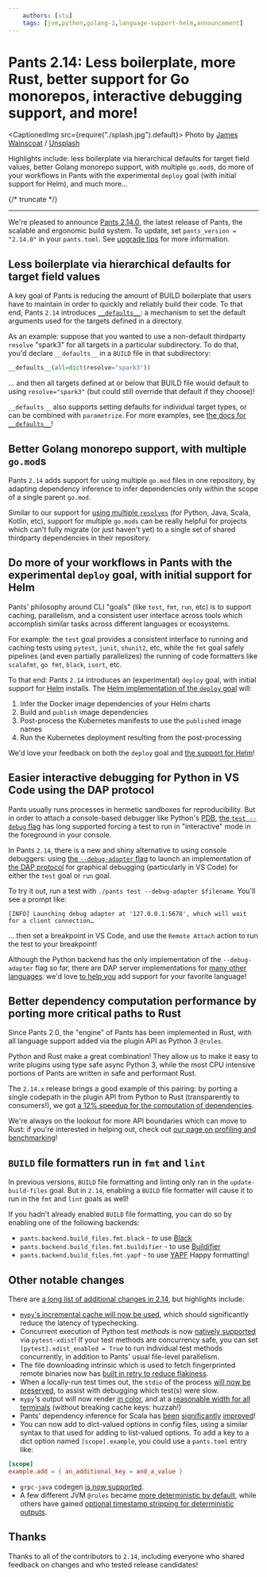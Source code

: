 ```yaml
---
    authors: [stu]
    tags: [jvm,python,golang-2,language-support-helm,announcement]
---
```


# Pants 2.14: Less boilerplate, more Rust, better support for Go monorepos, interactive debugging support, and more!

<CaptionedImg src={require("./splash.jpg").default}>
  Photo by [James
  Wainscoat](https://unsplash.com/@tumbao1949?utm_source=ghost&utm_medium=referral&utm_campaign=api-credit)
  /
  [Unsplash](https://unsplash.com/?utm_source=ghost&utm_medium=referral&utm_campaign=api-credit)
</CaptionedImg>

Highlights include: less boilerplate via hierarchical defaults for target field values, better Golang monorepo support, with multiple `go.mod`s, do more of your workflows in Pants with the experimental `deploy` goal (with initial support for Helm), and much more…

{/* truncate */}

---

We're pleased to announce [Pants 2.14.0](https://www.pantsbuild.org/v2.14/docs), the latest release of Pants, the scalable and ergonomic build system.
To update, set `pants_version = "2.14.0"` in your `pants.toml`. See [upgrade tips](https://www.pantsbuild.org/docs/upgrade-tips) for more information.

## Less boilerplate via hierarchical defaults for target field values

A key goal of Pants is reducing the amount of BUILD boilerplate that users have to maintain in order to quickly and reliably build their code. To that end, Pants `2.14` introduces [`__defaults__`](https://www.pantsbuild.org/v2.14/docs/targets#field-default-values): a mechanism to set the default arguments used for the targets defined in a directory.

As an example: suppose that you wanted to use a non-default thirdparty `resolve` "spark3" for all targets in a particular subdirectory. To do that, you'd declare `__defaults__` in a `BUILD` file in that subdirectory:

```python title="BUILD"
__defaults__(all=dict(resolve="spark3"))
```

… and then all targets defined at or below that BUILD file would default to using `resolve="spark3"` (but could still override that default if they choose)!

`__defaults__` also supports setting defaults for individual target types, or can be combined with `parametrize`. For more examples, see [the docs for `__defaults__`](https://www.pantsbuild.org/v2.14/docs/targets#field-default-values)!

## Better Golang monorepo support, with multiple `go.mod`s

Pants `2.14` adds support for using multiple `go.mod` files in one repository, by adapting dependency inference to infer dependencies only within the scope of a single parent `go.mod`.

Similar to our support for [using multiple `resolves`](https://www.pantsbuild.org/v2.14/docs/python-third-party-dependencies#user-lockfiles) (for Python, Java, Scala, Kotlin, etc), support for multiple `go.mods` can be really helpful for projects which can't fully migrate (or just haven't yet) to a single set of shared thirdparty dependencies in their repository.

## Do more of your workflows in Pants with the experimental `deploy` goal, with initial support for Helm

Pants' philosophy around CLI "goals" (like `test`, `fmt`, `run`, etc) is to support caching, parallelism, and a consistent user interface across tools which accomplish similar tasks across different languages or ecosystems.

For example: the `test` goal provides a consistent interface to running and caching tests using `pytest`, `junit`, `shunit2`, etc, while the `fmt` goal safely pipelines (and even partially parallelizes) the running of code formatters like `scalafmt`, `go fmt`, `black`, `isort`, etc.

To that end: Pants `2.14` introduces an (experimental) `deploy` goal, with initial support for [Helm](https://helm.sh/) installs. The [Helm implementation of the `deploy` goal](https://www.pantsbuild.org/v2.14/docs/helm-deployments) will:

1.  Infer the Docker image dependencies of your Helm charts
2.  Build and `publish` image dependencies
3.  Post-process the Kubernetes manifests to use the `publish`ed image names
4.  Run the Kubernetes deployment resulting from the post-processing

We'd love your feedback on both the `deploy` goal and [the support for Helm](https://www.pantsbuild.org/v2.14/docs/helm-overview)!

## Easier interactive debugging for Python in VS Code using the DAP protocol

Pants usually runs processes in hermetic sandboxes for reproducibility. But in order to attach a console-based debugger like Python's [PDB](https://docs.python.org/3/library/pdb.html), [the `test --debug` flag](https://www.pantsbuild.org/v2.14/docs/reference-test#debug) has long supported forcing a test to run in "interactive" mode in the foreground in your console.

In Pants `2.14`, there is a new and shiny alternative to using console debuggers: using [the `--debug-adapter` flag](https://www.pantsbuild.org/v2.14/docs/reference-test#debug_adapter) to launch an implementation of [the DAP protocol](https://microsoft.github.io/debug-adapter-protocol/) for graphical debugging (particularly in VS Code) for either the `test` goal or `run` goal.

To try it out, run a test with `./pants test --debug-adapter $filename`. You'll see a prompt like:

```log
[INFO] Launching debug adapter at '127.0.0.1:5678', which will wait for a client connection…
```

… then set a breakpoint in VS Code, and use the `Remote Attach` action to run the test to your breakpoint!

Although the Python backend has the only implementation of the `--debug-adapter` flag so far, there are DAP server implementations for [many other languages](https://microsoft.github.io/debug-adapter-protocol/implementors/adapters/): we'd love [to help you](https://www.pantsbuild.org/docs/getting-help) add support for your favorite language!

## Better dependency computation performance by porting more critical paths to Rust

Since Pants 2.0, the "engine" of Pants has been implemented in Rust, with all language support added via the plugin API as Python 3 `@rules`.

Python and Rust make a great combination! They allow us to make it easy to write plugins using type safe async Python 3, while the most CPU intensive portions of Pants are written in safe and performant Rust.

The `2.14.x` release brings a good example of this pairing: by porting a single codepath in the plugin API from Python to Rust (transparently to consumers!), we got [a 12% speedup for the computation of dependencies](https://github.com/pantsbuild/pants/pull/16160).

We're always on the lookout for more API boundaries which can move to Rust: if you're interested in helping out, check out [our page on profiling and benchmarking](https://www.pantsbuild.org/docs/contributions-debugging)!

## `BUILD` file formatters run in `fmt` and `lint`

In previous versions, `BUILD` file formatting and linting only ran in the `update-build-files` goal. But in `2.14`, enabling a `BUILD` file formatter will cause it to run in the `fmt` and `lint` goals as well!

If you hadn't already enabled `BUILD` file formatting, you can do so by enabling one of the following backends:

- `pants.backend.build_files.fmt.black` - to use [Black](https://black.readthedocs.io/en/stable/)
- `pants.backend.build_files.fmt.buildifier` - to use [Buildifier](https://github.com/bazelbuild/buildtools/blob/master/buildifier/README.md)
- `pants.backend.build_files.fmt.yapf` - to use [YAPF](https://github.com/google/yapf)
  Happy formatting!

## Other notable changes

There are [a long list of additional changes in 2.14](https://github.com/pantsbuild/pants/blob/main/docs/notes/2.14.x.md), but highlights include:

- [`mypy`'s incremental cache will now be used](https://github.com/pantsbuild/pants/pull/16290), which should significantly reduce the latency of typechecking.
- Concurrent execution of Python test _methods_ is now [natively supported](https://www.pantsbuild.org/v2.14/docs/python-test-goal#pytest-version-and-plugins) via `pytest-xdist`! If your test methods are concurrency safe, you can set `[pytest].xdist_enabled = True` to run individual test methods concurrently, in addition to Pants' usual file-level parallelism.
- The file downloading intrinsic which is used to fetch fingerprinted remote binaries now has [built in retry to reduce flakiness](https://github.com/pantsbuild/pants/pull/16879).
- When a locally-run test times out, the `stdio` of the process [will now be preserved](https://github.com/pantsbuild/pants/pull/16880), to assist with debugging which test(s) were slow.
- `mypy`'s output will now render [in color](https://github.com/pantsbuild/pants/pull/16586), and at a [reasonable width for all terminals](https://github.com/pantsbuild/pants/pull/16488) (without breaking cache keys: huzzah!)
- Pants' dependency inference for Scala has [been](https://github.com/pantsbuild/pants/pull/15865) [significantly](https://github.com/pantsbuild/pants/pull/15880) [improved](https://github.com/pantsbuild/pants/pull/16692)!
- You can now add to dict-valued options in config files, using a similar syntax to that used for adding to list-valued options. To add a key to a dict option named `[scope].example`, you could use a `pants.toml` entry like:

```toml title="pants.toml"
[scope]
example.add = { an_additional_key = and_a_value }
```

- `grpc-java` codegen [is now supported](https://github.com/pantsbuild/pants/pull/16350).
- A few different JVM `@rules` became [more deterministic by default](https://github.com/pantsbuild/pants/pull/16950), while others have gained [optional timestamp stripping for deterministic outputs](https://github.com/pantsbuild/pants/pull/16134).

## Thanks

Thanks to all of the contributors to `2.14`, including everyone who shared feedback on changes and who tested release candidates!
